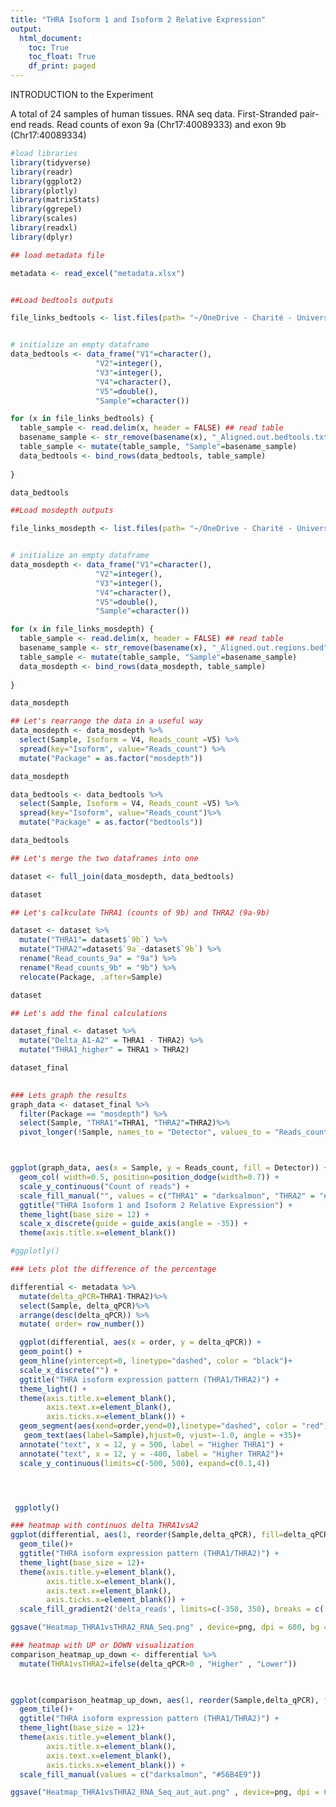 ```yaml
---
title: "THRA Isoform 1 and Isoform 2 Relative Expression"
output:
  html_document:
    toc: True
    toc_float: True
    df_print: paged
---
```


INTRODUCTION to the Experiment

A total of 24 samples of human tissues. RNA seq data. First-Stranded pair-end reads. Read counts of exon 9a (Chr17:40089333) and exon 9b (Chr17:40089334)

```r
#load libraries
library(tidyverse)
library(readr)
library(ggplot2)
library(plotly)
library(matrixStats)
library(ggrepel)
library(scales)
library(readxl)
library(dplyr)

```


```r
## load metadata file

metadata <- read_excel("metadata.xlsx")


##Load bedtools outputs

file_links_bedtools <- list.files(path= "~/OneDrive - Charité - Universitätsmedizin Berlin/Schuelke_Lab/EG15_RNA_Seq/TAKARA_Samples/bedtools_outputs" , pattern = "*.txt", full.names=T)


# initialize an empty dataframe
data_bedtools <- data_frame("V1"=character(),
                   "V2"=integer(),
                   "V3"=integer(),
                   "V4"=character(),
                   "V5"=double(),
                   "Sample"=character()) 

for (x in file_links_bedtools) {
  table_sample <- read.delim(x, header = FALSE) ## read table
  basename_sample <- str_remove(basename(x), "_Aligned.out.bedtools.txt")  ## get the sample name from the file path
  table_sample <- mutate(table_sample, "Sample"=basename_sample)
  data_bedtools <- bind_rows(data_bedtools, table_sample)
  
}

data_bedtools

##Load mosdepth outputs

file_links_mosdepth <- list.files(path= "~/OneDrive - Charité - Universitätsmedizin Berlin/Schuelke_Lab/EG15_RNA_Seq/TAKARA_Samples/mosdepth_outputs" , pattern = "*.bed", full.names=T)


# initialize an empty dataframe
data_mosdepth <- data_frame("V1"=character(),
                   "V2"=integer(),
                   "V3"=integer(),
                   "V4"=character(),
                   "V5"=double(),
                   "Sample"=character()) 

for (x in file_links_mosdepth) {
  table_sample <- read.delim(x, header = FALSE) ## read table
  basename_sample <- str_remove(basename(x), "_Aligned.out.regions.bed")  ## get the sample name from the file path
  table_sample <- mutate(table_sample, "Sample"=basename_sample)
  data_mosdepth <- bind_rows(data_mosdepth, table_sample)
  
}

data_mosdepth

```

```r
## Let's rearrange the data in a useful way
data_mosdepth <- data_mosdepth %>%
  select(Sample, Isoform = V4, Reads_count =V5) %>%
  spread(key="Isoform", value="Reads_count") %>%
  mutate("Package" = as.factor("mosdepth")) 

data_mosdepth

data_bedtools <- data_bedtools %>%
  select(Sample, Isoform = V4, Reads_count =V5) %>%
  spread(key="Isoform", value="Reads_count")%>%
  mutate("Package" = as.factor("bedtools"))

data_bedtools
```

```r
## Let's merge the two dataframes into one

dataset <- full_join(data_mosdepth, data_bedtools)

dataset
```



```r
## Let's calkculate THRA1 (counts of 9b) and THRA2 (9a-9b)

dataset <- dataset %>%
  mutate("THRA1"= dataset$`9b`) %>%
  mutate("THRA2"=dataset$`9a`-dataset$`9b`) %>%
  rename("Read_counts_9a" = "9a") %>%
  rename("Read_counts_9b" = "9b") %>%
  relocate(Package, .after=Sample)

dataset

```
```r
## Let's add the final calculations

dataset_final <- dataset %>%
  mutate("Delta_A1-A2" = THRA1 - THRA2) %>%
  mutate("THRA1_higher" = THRA1 > THRA2)

dataset_final
  
```










```r
### Lets graph the results
graph_data <- dataset_final %>%
  filter(Package == "mosdepth") %>%
  select(Sample, "THRA1"=THRA1, "THRA2"=THRA2)%>%
  pivot_longer(!Sample, names_to = "Detector", values_to = "Reads_count")



ggplot(graph_data, aes(x = Sample, y = Reads_count, fill = Detector)) +
  geom_col( width=0.5, position=position_dodge(width=0.7)) +
  scale_y_continuous("Count of reads") +
  scale_fill_manual("", values = c("THRA1" = "darksalmon", "THRA2" = "#56B4E9")) +
  ggtitle("THRA Isoform 1 and Isoform 2 Relative Expression") +
  theme_light(base_size = 12) +
  scale_x_discrete(guide = guide_axis(angle = -35)) +
  theme(axis.title.x=element_blank())

#ggplotly()
```


```r
### Lets plot the difference of the percentage

differential <- metadata %>%
  mutate(delta_qPCR=THRA1-THRA2)%>%
  select(Sample, delta_qPCR)%>%
  arrange(desc(delta_qPCR)) %>%
  mutate( order= row_number())

  ggplot(differential, aes(x = order, y = delta_qPCR)) +
  geom_point() +
  geom_hline(yintercept=0, linetype="dashed", color = "black")+
  scale_x_discrete("") +
  ggtitle("THRA isoform expression pattern (THRA1/THRA2)") +
  theme_light() +
  theme(axis.title.x=element_blank(),
        axis.text.x=element_blank(),
        axis.ticks.x=element_blank()) +
  geom_segment(aes(xend=order,yend=0),linetype="dashed", color = "red")+
   geom_text(aes(label=Sample),hjust=0, vjust=-1.0, angle = +35)+
  annotate("text", x = 12, y = 500, label = "Higher THRA1") +
  annotate("text", x = 12, y = -400, label = "Higher THRA2")+
  scale_y_continuous(limits=c(-500, 500), expand=c(0.1,4)) 




 ggplotly()   

```

```r
### heatmap with continuos delta THRA1vsA2
ggplot(differential, aes(1, reorder(Sample,delta_qPCR), fill=delta_qPCR)) +
  geom_tile()+
  ggtitle("THRA isoform expression pattern (THRA1/THRA2)") +
  theme_light(base_size = 12)+
  theme(axis.title.y=element_blank(),
        axis.title.x=element_blank(),
        axis.text.x=element_blank(),
        axis.ticks.x=element_blank()) +
  scale_fill_gradient2('delta_reads', limits=c(-350, 350), breaks = c( -350, -150, 0, 150, 350),  low = "#56B4E9", high = "darksalmon", guide="colorbar")

ggsave("Heatmap_THRA1vsTHRA2_RNA_Seq.png" , device=png, dpi = 600, bg = "transparent", width = 20, height = 15, units = "cm" )
```


```r
### heatmap with UP or DOWN visualization
comparison_heatmap_up_down <- differential %>%
  mutate(THRA1vsTHRA2=ifelse(delta_qPCR>0 , "Higher" , "Lower"))
  


ggplot(comparison_heatmap_up_down, aes(1, reorder(Sample,delta_qPCR), fill=THRA1vsTHRA2)) +
  geom_tile()+
  ggtitle("THRA isoform expression pattern (THRA1/THRA2)") +
  theme_light(base_size = 12)+
  theme(axis.title.y=element_blank(),
        axis.title.x=element_blank(),
        axis.text.x=element_blank(),
        axis.ticks.x=element_blank()) +
  scale_fill_manual(values = c("darksalmon", "#56B4E9"))

ggsave("Heatmap_THRA1vsTHRA2_RNA_Seq_aut_aut.png" , device=png, dpi = 600, bg = "transparent", width = 20, height = 15, units = "cm" )
```







